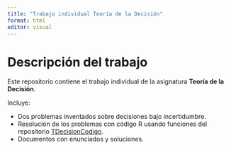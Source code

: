 ```yaml
---
title: "Trabajo individual Teoría de la Decisión"
format: html
editor: visual
---
```


# Descripción del trabajo

Este repositorio contiene el trabajo individual de la asignatura **Teoría de la Decisión**.

Incluye:

- Dos problemas inventados sobre decisiones bajo incertidumbre.
- Resolución de los problemas con código R usando funciones del repositorio [TDecisionCodigo](https://github.com/calote/TDecisionCodigo).
- Documentos con enunciados y soluciones.
